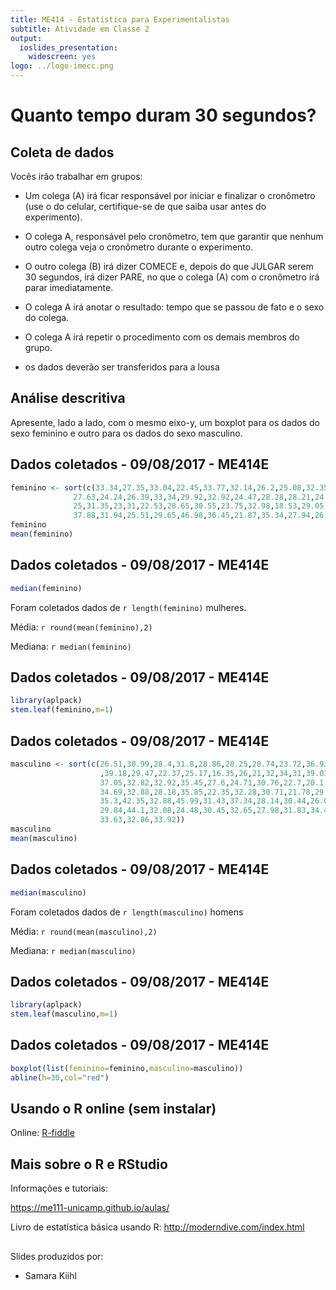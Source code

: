 ```yaml
---
title: ME414 - Estatística para Experimentalistas
subtitle: Atividade em Classe 2
output:
  ioslides_presentation:
    widescreen: yes
logo: ../logo-imecc.png
---
```


# Quanto tempo duram 30 segundos?

## Coleta de dados

Vocês irão trabalhar em grupos:

* Um colega (A) irá ficar responsável por iniciar e finalizar o cronômetro (use o do celular, certifique-se de que saiba usar antes do experimento).

* O colega A, responsável pelo cronômetro, tem que garantir que nenhum outro colega veja o cronômetro durante o experimento.

* O outro colega (B) irá dizer COMECE e, depois do que JULGAR serem 30 segundos, irá dizer PARE, no que o colega (A) com o cronômetro irá parar imediatamente.

* O colega A irá anotar o resultado: tempo que se passou de fato e o sexo do colega.

* O colega A irá repetir o procedimento com os demais membros do grupo.

* os dados deverão ser transferidos para a lousa

## Análise descritiva

Apresente, lado a lado, com o mesmo eixo-y, um boxplot para os dados do sexo feminino e outro para os dados do sexo masculino.


## Dados coletados - 09/08/2017 - ME414E


```r
feminino <- sort(c(33.34,27.35,33.04,22.45,33.77,32.14,26.2,25.08,32.35,31.05,24.99,26.86,
              27.63,24.24,26.39,33,34,29.92,32.92,24.47,28.28,28.21,24.21,31.09,28.39,
              25,31.35,23,31,22.53,28.65,30.55,23.75,32.98,18.53,29.05,27,34.21,23.1,
              37.88,31.94,25.51,29.65,46.98,36.45,21.87,35.34,27.94,26.88))
feminino
mean(feminino)
```

## Dados coletados - 09/08/2017 - ME414E

```r
median(feminino)
```


Foram coletados dados de `r length(feminino)` mulheres.

Média: `r round(mean(feminino),2)`

Mediana: `r median(feminino)`

## Dados coletados - 09/08/2017 - ME414E

```r
library(aplpack)
stem.leaf(feminino,m=1)
```



## Dados coletados - 09/08/2017 - ME414E {.smaller}


```r
masculino <- sort(c(26.51,30.99,28.4,31.8,28.86,28.25,28.74,23.72,36.93,32.94
                    ,39.18,29.47,22.37,25.17,16.35,26,21,32,34,31,39.03,28.95,
                    37.05,32.82,32.92,35.45,27.6,24.71,30.76,22.7,20.1,40.65,31.02,
                    34.69,32.88,28.18,35.85,22.35,32.28,30.71,21.78,29.73,28.32,
                    35.3,42.35,32.88,45.99,31.43,37.34,28.14,30.44,26.05,34.22,
                    29.84,44.1,32.08,24.48,30.45,32.65,27.98,31.83,34.42,27.48,
                    33.63,32.86,33.92))
masculino
mean(masculino)
```

## Dados coletados - 09/08/2017 - ME414E

```r
median(masculino)
```


Foram coletados dados de `r length(masculino)` homens

Média: `r round(mean(masculino),2)`

Mediana: `r median(masculino)`

## Dados coletados - 09/08/2017 - ME414E

```r
library(aplpack)
stem.leaf(masculino,m=1)
```


## Dados coletados - 09/08/2017 - ME414E

```r
boxplot(list(feminino=feminino,masculino=masculino))
abline(h=30,col="red")
```

## Usando o R online (sem instalar)


Online: [R-fiddle](http://www.r-fiddle.org/#/)


## Mais sobre o R e RStudio

Informações e tutoriais:

[https://me111-unicamp.github.io/aulas/](https://me111-unicamp.github.io/aulas/)

Livro de estatística básica usando R: [http://moderndive.com/index.html](http://moderndive.com/index.html)


##

Slides produzidos por:

* Samara Kiihl
